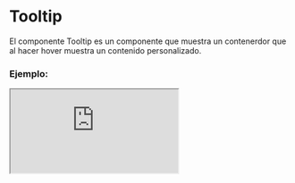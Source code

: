 
# Tooltip

El componente Tooltip es un componente que muestra un contenerdor que al hacer hover muestra un contenido personalizado.

### Ejemplo:

<Iframe src="https://fenextjs-component-storybook.vercel.app/iframe.html?args=&id=tooltip-tooltip--index&viewMode=story" />

### Importación

Para importar el componente Tooltip, se puede hacer desde fenextjs o fenextjs-component

```tsx copy
import { Tooltip, TooltipProps } from "fenextjs/cjs/component/Tooltip";
```

o

```tsx copy
import { Tooltip, TooltipProps } from "fenextjs-component/cjs/Tooltip";
```

### Parámetros:

| Parámetro |              Tipo               | Requerido | Default  | Descripción                                                            |
| --------- | :-----------------------------: | :-------: | :------: | :--------------------------------------------------------------------- |
| \_t       |            `string`             |    No     |          | Propiedad de internacionalización.                                     |
| children  |           `ReactNode`           |    No     |          | Contenido del componente que activa el tooltip.                        |
| tooltip   |           `ReactNode`           |    No     |          | Contenido del tooltip a mostrar.                                       |
| positionX | `"center" \| "right" \| "left"` |    No     | "center" | Posición horizontal del tooltip. Puede ser "center", "right" o "left". |
| positionY | `"center" \| "top" \| "bottom"` |    No     |  "top"   | Posición vertical del tooltip. Puede ser "center", "top" o "bottom".   |

### Storybook

Para ver el storybook del componente lo puede hacer con este [link](https://fenextjs-component-storybook.vercel.app/?path=/story/tooltip-tooltip--index)

### Usos

- Uso básico del componente Tooltip

```tsx copy
<Tooltip />
```
